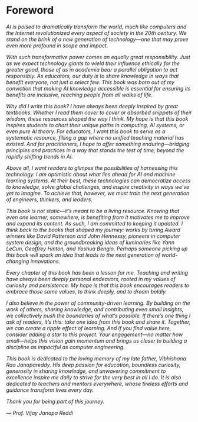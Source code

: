 # Foreword {.unnumbered}

<div class="foreword-content">

_AI is poised to dramatically transform the world, much like computers and the Internet revolutionized every aspect of society in the 20th century. We stand on the brink of a new generation of technology—one that may prove even more profound in scope and impact._

_With such transformative power comes an equally great responsibility. Just as we expect technology giants to wield their influence ethically for the greater good, those of us in academia bear a parallel obligation to act responsibly. As educators, our duty is to share knowledge in ways that benefit everyone, not just a select few. This book was born out of my conviction that making AI knowledge accessible is essential for ensuring its benefits are inclusive, reaching people from all walks of life._

_Why did I write this book? I have always been deeply inspired by great textbooks. Whether I read them cover to cover or absorbed snippets of their wisdom, these resources shaped the way I think. My hope is that this book inspires students to chart their unique paths in computing, AI systems, or even pure AI theory. For educators, I want this book to serve as a systematic resource, filling a gap where no unified teaching material has existed. And for practitioners, I hope to offer something enduring—bridging principles and practices in a way that stands the test of time, beyond the rapidly shifting trends in AI._

_Above all, I want readers to glimpse the possibilities of harnessing this technology. I am optimistic about what lies ahead for AI and machine learning systems. At their best, these technologies can democratize access to knowledge, solve global challenges, and inspire creativity in ways we've yet to imagine. To achieve that, however, we must train the next generation of engineers, thinkers, and leaders._

_This book is not static—it's meant to be a living resource. Knowing that even one learner, somewhere, is benefiting from it motivates me to improve and expand its content. As such, I am committed to keeping it updated. I think back to the books that shaped my journey: works by turing Award winners like David Patterson and John Hennessy, pioneers in computer system design, and the groundbreaking ideas of luminaries like Yann LeCun, Geoffrey Hinton, and Yoshua Bengio. Perhaps someone picking up this book will spark an idea that leads to the next generation of world-changing innovations._

_Every chapter of this book has been a lesson for me. Teaching and writing have always been deeply personal endeavors, rooted in my values of curiosity and persistence. My hope is that this book encourages readers to embrace those same values, to think deeply, and to dream boldly._

_I also believe in the power of community-driven learning. By building on the work of others, sharing knowledge, and contributing even small insights, we collectively push the boundaries of what's possible. If there's one thing I ask of readers, it's this: take one idea from this book and share it. Together, we can create a ripple effect of learning. And if you find value here, consider adding a star to this project. Your engagement—no matter how small—helps this vision gain momentum and brings us closer to building a discipline as impactful as computer engineering._

_This book is dedicated to the loving memory of my late father, Vibhishana Rao Janapareddy. His deep passion for education, boundless curiosity, generosity in sharing knowledge, and unwavering commitment to excellence inspire me daily to strive for the very best in all I do. It is also dedicated to teachers and mentors everywhere, whose tireless efforts and guidance transform lives every day._

_Thank you for being part of this journey._

_— Prof. Vijay Janapa Reddi_

